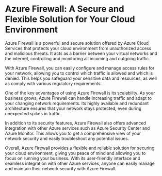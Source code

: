 
# Azure Firewall: A Secure and Flexible Solution for Your Cloud Environment

Azure Firewall is a powerful and secure solution offered by Azure Cloud Services that protects your cloud environment from unauthorized access and malicious threats. It acts as a barrier between your virtual networks and the internet, controlling and monitoring all incoming and outgoing traffic.

With Azure Firewall, you can easily configure and manage access rules for your network, allowing you to control which traffic is allowed and which is denied. This helps you safeguard your sensitive data and resources, as well as comply with various regulatory requirements.

One of the key advantages of using Azure Firewall is its scalability. As your business grows, Azure Firewall can handle increasing traffic and adapt to your changing network requirements. Its highly available and redundant architecture ensures that your network stays protected, even during unexpected spikes in traffic.

In addition to its security features, Azure Firewall also offers advanced integration with other Azure services such as Azure Security Center and Azure Monitor. This allows you to get a comprehensive view of your network security and easily troubleshoot any potential issues.

Overall, Azure Firewall provides a flexible and reliable solution for securing your cloud environment, giving you peace of mind and allowing you to focus on running your business. With its user-friendly interface and seamless integration with other Azure services, anyone can easily manage and maintain their network security with Azure Firewall. 